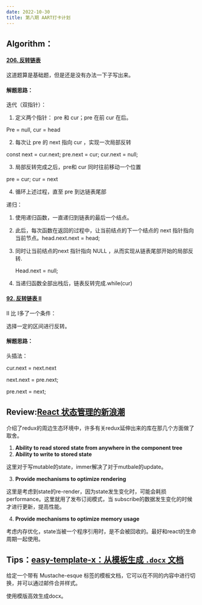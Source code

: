 ```yaml
---
date: 2022-10-30
title: 第八期 AART打卡计划
---
```


## Algorithm：

#### [206. 反转链表](https://leetcode.cn/problems/reverse-linked-list/)

这道题算是基础题，但是还是没有办法一下子写出来。

#### 解题思路：

迭代（双指针）：

1. 定义两个指针： pre 和 cur；pre 在前 cur 在后。

Pre = null, cur = head

2. 每次让 pre 的 next 指向 cur ，实现一次局部反转

const next = cur.next; pre.next = cur; cur.next = null;

3. 局部反转完成之后，pre和 cur 同时往前移动一个位置

pre = cur; cur = next

4. 循环上述过程，直至 pre 到达链表尾部

递归：

1. 使用递归函数，一直递归到链表的最后一个结点。

2. 此后，每次函数在返回的过程中，让当前结点的下一个结点的 next 指针指向当前节点。head.next.next = head;

3. 同时让当前结点的next 指针指向 NULL ，从而实现从链表尾部开始的局部反转.

   Head.next = null;

4. 当递归函数全部出栈后，链表反转完成.while(cur)

#### [92. 反转链表 II](https://leetcode.cn/problems/reverse-linked-list-ii/)

 II 比  I多了一个条件：

选择一定的区间进行反转。

#### 解题思路：

头插法：

cur.next = next.next

next.next = pre.next;

pre.next = next;

## Review:[React 状态管理的新浪潮](https://frontendmastery.com/posts/the-new-wave-of-react-state-management/) 

介绍了redux的周边生态环境中，许多有关redux延伸出来的库在那几个方面做了取舍。

1. **Ability to read stored state from anywhere in the component tree**
2. **Ability to write to stored state**

这里对于写mutable的state，immer解决了对于mutbale的update。

3. **Provide mechanisms to optimize rendering**

这里是考虑到state的re-render，因为state发生变化时，可能会耗损performance。这里就用了发布订阅模式，当 subscribe的数据发生变化的时候才进行更新，提高性能。

4. **Provide mechanisms to optimize memory usage**

考虑内存优化，state当被一个程序引用时，是不会被回收的。最好和react的生命周期一起使用。

## Tips：[easy-template-x：从模板生成 `.docx` 文档](https://github.com/alonrbar/easy-template-x)

给定一个带有 Mustache-esque 标签的模板文档，它可以在不同的内容中进行切换，并可以通过邮件合并样式。

使用模版高效生成docx。
